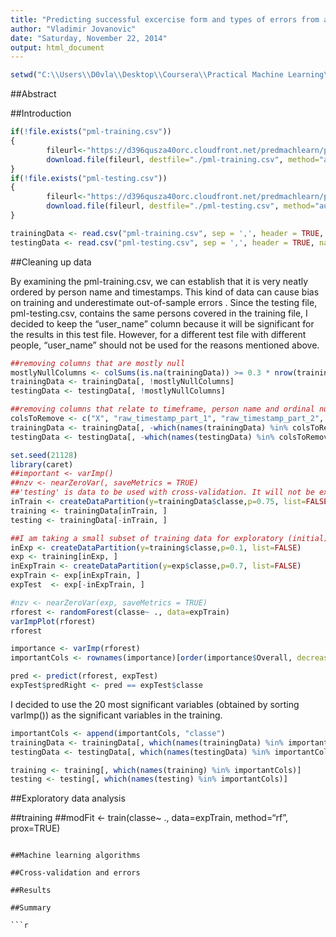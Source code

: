```yaml
---
title: "Predicting successful excercise form and types of errors from accelerometer data"
author: "Vladimir Jovanovic"
date: "Saturday, November 22, 2014"
output: html_document
---
```


```r
setwd("C:\\Users\\D0vla\\Desktop\\Coursera\\Practical Machine Learning\\CP_1\\PracticalMachineLearning_CourseProject")
```

##Abstract

##Introduction

```r

if(!file.exists("pml-training.csv"))
{
        fileurl<-"https://d396qusza40orc.cloudfront.net/predmachlearn/pml-training.csv"
        download.file(fileurl, destfile="./pml-training.csv", method="auto")
}
if(!file.exists("pml-testing.csv"))
{
        fileurl<-"https://d396qusza40orc.cloudfront.net/predmachlearn/pml-testing.csv"
        download.file(fileurl, destfile="./pml-testing.csv", method="auto")
}

trainingData <- read.csv("pml-training.csv", sep = ',', header = TRUE, na.strings = c("", NA, "#DIV/0!"))
testingData <- read.csv("pml-testing.csv", sep = ',', header = TRUE, na.strings = c("", NA, "#DIV/0!"))
```

##Cleaning up data

By examining the pml-training.csv, we can establish that it is very neatly ordered by person name and timestamps. This kind of data can cause bias on training and underestimate out-of-sample errors
.
Since the testing file, pml-testing.csv, contains the same persons covered in the training file, I decided to keep the "user_name" column because it will be significant for the results in this test file.
However, for a different test file with different people, "user_name" should not be used for the reasons mentioned above.

```r
##removing columns that are mostly null
mostlyNullColumns <- colSums(is.na(trainingData)) >= 0.3 * nrow(trainingData)
trainingData <- trainingData[, !mostlyNullColumns]
testingData <- testingData[, !mostlyNullColumns]

##removing columns that relate to timeframe, person name and ordinal number of the row.
colsToRemove <- c("X", "raw_timestamp_part_1", "raw_timestamp_part_2", "cvtd_timestamp", "new_window", "num_window")
trainingData <- trainingData[, -which(names(trainingData) %in% colsToRemove)]
testingData <- testingData[, -which(names(testingData) %in% colsToRemove)]
```

```r
set.seed(21128)
library(caret)
##important <- varImp()
##nzv <- nearZeroVar(, saveMetrics = TRUE)
##'testing' is data to be used with cross-validation. It will not be examined.
inTrain <- createDataPartition(y=trainingData$classe,p=0.75, list=FALSE)
training <- trainingData[inTrain, ]
testing <- trainingData[-inTrain, ]

##I am taking a small subset of training data for exploratory (initial) training.
inExp <- createDataPartition(y=training$classe,p=0.1, list=FALSE)
exp <- training[inExp, ]
inExpTrain <- createDataPartition(y=exp$classe,p=0.7, list=FALSE)
expTrain <- exp[inExpTrain, ]
expTest  <- exp[-inExpTrain, ]

#nzv <- nearZeroVar(exp, saveMetrics = TRUE)
rforest <- randomForest(classe~ ., data=expTrain)
varImpPlot(rforest)
rforest

importance <- varImp(rforest)
importantCols <- rownames(importance)[order(importance$Overall, decreasing=TRUE)[1:20]]

pred <- predict(rforest, expTest)
expTest$predRight <- pred == expTest$classe
```

I decided to use the 20 most significant variables (obtained by sorting varImp()) as the significant variables in the training.

```r
importantCols <- append(importantCols, "classe")
trainingData <- trainingData[, which(names(trainingData) %in% importantCols)]
testingData <- testingData[, which(names(testingData) %in% importantCols)]

training <- training[, which(names(training) %in% importantCols)]
testing <- testing[, which(names(testing) %in% importantCols)]
```

##Exploratory data analysis


##training
##modFit <- train(classe~ ., data=expTrain, method="rf", prox=TRUE)




```

##Machine learning algorithms

##Cross-validation and errors

##Results

##Summary

```r
```


